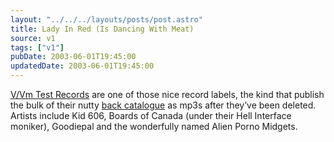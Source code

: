 ```yaml
---
layout: "../../../layouts/posts/post.astro"
title: Lady In Red (Is Dancing With Meat)
source: v1
tags: ["v1"]
pubDate: 2003-06-01T19:45:00
updatedDate: 2003-06-01T19:45:00
---
```


[V/Vm Test Records][1] are one of those nice record labels, the kind that publish the bulk of their nutty [back catalogue][2] as mp3s after they&#8217;ve been deleted. Artists include Kid 606, Boards of Canada (under their Hell Interface moniker), Goodiepal and the wonderfully named Alien Porno Midgets.

[1]: http://www.brainwashed.com/vvm/ "V/Vm Test Records: home of the musically insane"
[2]: http://www.brainwashed.com/vvm/mp3main "V/Vm Test Recordings mp3s"
